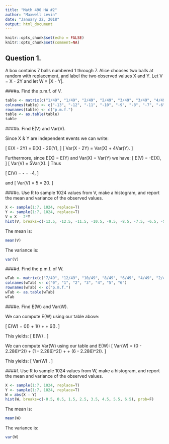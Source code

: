 ---
title: "Math 490 HW #2"
author: "Maxwell Levin"
date: "January 22, 2018"
output: html_document
---

```{r setup, include=FALSE}
knitr::opts_chunk$set(echo = FALSE)
knitr::opts_chunk$set(comment=NA)
```

## Question 1.

A box contains 7 balls numbered 1 through 7. Alice chooses two balls at random with replacement, and label the two observed values X and Y. Let V = X - 2Y and let W = |X - Y|.



####a. Find the p.m.f. of V.

```{r}
table <- matrix(c("1/49", "1/49", "2/49", "2/49", "3/49", "3/49", "4/49", "3/49", "4/49", "3/49", "4/49", "3/49", "4/49", "3/49", "3/49", "2/49", "2/49", "1/49", "1/49"), ncol=19, byrow=TRUE)
colnames(table) <- c("-13", "-12", "-11", "-10", "-9", "-8", "-7", "-6", "-5", "-4", "-3", "-2", "-1", "0", "1", "2", "3", "4", "5")
rownames(table) <- c("p.m.f.")
table <- as.table(table)
table
```





####b. Find E(V) and Var(V).

Since X & Y are independent events we can write:
  
  \[
  E(X - 2Y) = E(X) - 2E(Y),
  \]
  \[
  Var(X - 2Y) = Var(X) + 4Var(Y).
  \]
  
Furthermore, since E(X) = E(Y) and Var(X) = Var(Y) we have:
  \[ 
  E(V) = -E(X),
  \]
  \[
  Var(V) = 5Var(X).
  \]
Thus 

\[
E(V) = -\frac{1 + 2 + \dots + 7}{7} = -4,
\]
  
and 
\[
Var(V) = 5\frac{(1 - 4)^2 + (2 - 4)^2 + \dots + (7 - 4)^2]}{7} = 20.
\]


####c. Use R to sample 1024 values from V, make a histogram, and report the mean and variance of the observed values.

```{r, echo=TRUE}
X <- sample(1:7, 1024, replace=T)
Y <- sample(1:7, 1024, replace=T)
V = X - 2*Y
hist(V, breaks=c(-13.5, -12.5, -11.5, -10.5, -9.5, -8.5, -7.5, -6.5, -5.5, -4.5, -3.5, -2.5, -1.5, -0.5, 0.5, 1.5, 2.5, 3.5, 4.5, 5.5), prob=F)
```

The mean is:
```{r}
mean(V)
```
The variance is:
```{r}
var(V)
```


####d. Find the p.m.f. of W.

```{r}
wTab <- matrix(c("7/49", "12/49", "10/49", "8/49", "6/49", "4/49", "2/49"), ncol=7, byrow=T) 
colnames(wTab) <- c("0", "1", "2", "3", "4", "5", "6")
rownames(wTab) <- c("p.m.f.")
wTab <- as.table(wTab)
wTab
```



####e. Find E(W) and Var(W).

We can compute E(W) using our table above:

\[
  E(W) = 0\left(\frac{7}{49}\right) + 1\left(\frac{12}{49}\right) + \dots + 6\left(\frac{2}{49}\right).
\]

This yields:
\[
  E(W) \approx 2.286.
\]

We can compute Var(W) using our table and E(W):
\[
  Var(W) = (0 - 2.286)^2\left(\frac{7}{49}\right) + (1 - 2.286)^2\left(\frac{12}{49}\right) + \dots + (6 - 2.286)^2\left(\frac{2}{49}\right).
\]

This yields:
\[
Var(W) \approx 2.776.
\]

####f. Use R to sample 1024 values from W, make a histogram, and report the mean and variance of the observed values.

```{r, echo=TRUE}
X <- sample(1:7, 1024, replace=T)
Y <- sample(1:7, 1024, replace=T)
W = abs(X - Y)
hist(W, breaks=c(-0.5, 0.5, 1.5, 2.5, 3.5, 4.5, 5.5, 6.5), prob=F)
```

The mean is:
```{r}
mean(W)
```
The variance is:
```{r}
var(W)
```




